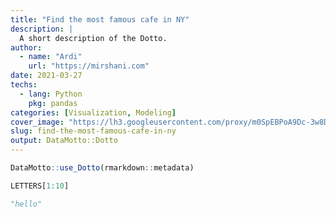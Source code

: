 ```yaml
---
title: "Find the most famous cafe in NY"
description: |
  A short description of the Dotto.
author:
  - name: "Ardi"
    url: "https://mirshani.com"
date: 2021-03-27
techs:
  - lang: Python
    pkg: pandas
categories: [Visualization, Modeling]
cover_image: "https://lh3.googleusercontent.com/proxy/m0SpEBPoA9Dc-3w8Dnaq__CgJWH1XXEELrctB07Ru-C1-RlCPVKXSXlw_9sBGzDTgQkWnvaiVoJ5vC1IFC-lf8St7wLQKRQcvnZVs0hSlqXMZms0kXsyxY4ylXtBIRvI3hwTbr_BB6-b"
slug: find-the-most-famous-cafe-in-ny
output: DataMotto::Dotto
---
```


```r
DataMotto::use_Dotto(rmarkdown::metadata)
```

<!-- Dot 1 ------------------------------------------------>

```r
LETTERS[1:10]
```

<!-- Dot 1 ------------------------------------------------>

```python
"hello"
```
